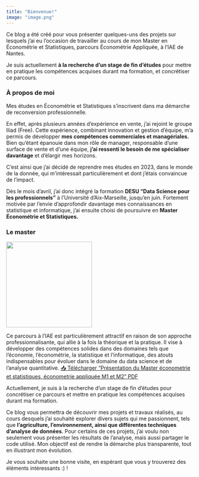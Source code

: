 ```yaml
---
title: "Bienvenue!"
image: "image.png" 
---
```


Ce blog a été créé pour vous présenter quelques-uns des projets sur lesquels j’ai eu l’occasion de travailler au cours de mon Master en Économétrie et Statistiques, parcours Économétrie Appliquée, à l'IAE de Nantes.

Je suis actuellement **à la recherche d’un stage de fin d’études** pour mettre en pratique les compétences acquises durant ma formation, et concrétiser ce parcours.

### **À propos de moi**

Mes études en Économétrie et Statistiques s’inscrivent dans ma démarche de reconversion professionnelle.

En effet, après plusieurs années d’expérience en vente, j’ai rejoint le groupe Iliad (Free). Cette expérience, combinant innovation et gestion d’équipe, m’a permis de développer **mes compétences commerciales et managériales.** Bien qu’étant épanouie dans mon rôle de manager, responsable d’une surface de vente et d’une équipe, **j’ai ressenti le besoin de me spécialiser davantage** et d’élargir mes horizons.

C’est ainsi que j’ai décidé de reprendre mes études en 2023, dans le monde de la donnée, qui m’intéressait particulièrement et dont j’étais convaincue de l’impact.  

Dès le mois d’avril, j’ai donc intégré la formation **DESU “Data Science pour les professionnels”** à l’Université d’Aix-Marseille, jusqu’en juin. Fortement motivée par l’envie d’approfondir davantage mes connaissances en statistique et informatique, j’ai ensuite choisi de poursuivre en **Master Économétrie et Statistiques.**

### **Le master**

[![](Logo_IAE_horizontal.png){width="230"}](https://iae.univ-nantes.fr/nos-formations/offre-de-formation/master-econometrie-appliquee)

Ce parcours à l'IAE est particulièrement attractif en raison de son approche professionnalisante, qui allie à la fois la théorique et la pratique. Il vise à développer des compétences solides dans des domaines tels que l’économie, l’économétrie, la statistique et l’informatique, des atouts indispensables pour évoluer dans le domaine du data science et de l’analyse quantitative. [📥 Télécharger "Présentation du Master économetrie et statistiques, économetrie appliquée M1 et M2" PDF](/pdf/ECAP.pdf)

Actuellement, je suis à la recherche d’un stage de fin d’études pour concrétiser ce parcours et mettre en pratique les compétences acquises durant ma formation.

Ce blog vous permettra de découvrir mes projets et travaux réalisés, au cours desquels j’ai souhaité explorer divers sujets qui me passionnent, tels que **l’agriculture, l’environnement, ainsi que différentes techniques d’analyse de données**. Pour certains de ces projets, j’ai voulu non seulement vous présenter les résultats de l’analyse, mais aussi partager le code utilisé. Mon objectif est de rendre la démarche plus transparente, tout en illustrant mon évolution.

Je vous souhaite une bonne visite, en espérant que vous y trouverez des éléments intéressants :) !
